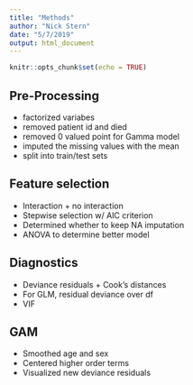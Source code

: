 ```yaml
---
title: "Methods"
author: "Nick Stern"
date: "5/7/2019"
output: html_document
---
```


```r
knitr::opts_chunk$set(echo = TRUE)
```

## Pre-Processing

- factorized variabes
- removed patient id and died
- removed 0 valued point for Gamma model
- imputed the missing values with the mean
- split into train/test sets


## Feature selection
- Interaction + no interaction
- Stepwise selection w/ AIC criterion
- Determined whether to keep NA imputation
- ANOVA to determine better model

## Diagnostics
- Deviance residuals + Cook's distances
- For GLM, residual deviance over df
- VIF

## GAM
- Smoothed age and sex
- Centered higher order terms
- Visualized new deviance residuals
